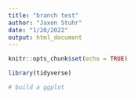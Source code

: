 ```yaml
---
title: "branch test"
author: "Jaxon Stuhr"
date: "1/20/2022"
output: html_document
---
```


```r
knitr::opts_chunk$set(echo = TRUE)

library(tidyverse)
```

```r
# build a ggplot

```

